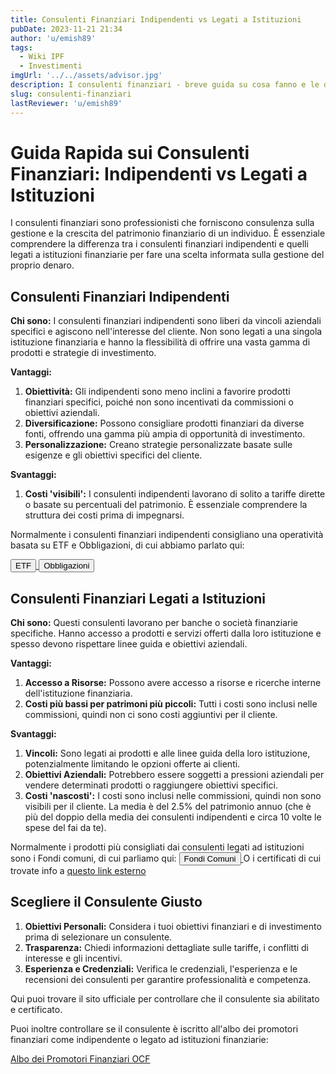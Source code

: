 ```yaml
---
title: Consulenti Finanziari Indipendenti vs Legati a Istituzioni
pubDate: 2023-11-21 21:34
author: 'u/emish89'
tags:
  - Wiki IPF
  - Investimenti
imgUrl: '../../assets/advisor.jpg'
description: I consulenti finanziari - breve guida su cosa fanno e le differenze tra indipendenti e legati a istituzioni
slug: consulenti-finanziari
lastReviewer: 'u/emish89'
---
```



# Guida Rapida sui Consulenti Finanziari: Indipendenti vs Legati a Istituzioni

I consulenti finanziari sono professionisti che forniscono consulenza sulla gestione e la crescita del patrimonio finanziario di un individuo. 
È essenziale comprendere la differenza tra i consulenti finanziari indipendenti e quelli legati a istituzioni finanziarie per fare una scelta informata sulla gestione del proprio denaro.

## Consulenti Finanziari Indipendenti

**Chi sono:**
I consulenti finanziari indipendenti sono liberi da vincoli aziendali specifici e agiscono nell'interesse del cliente. 
Non sono legati a una singola istituzione finanziaria e hanno la flessibilità di offrire una vasta gamma di prodotti e strategie di investimento.

**Vantaggi:**
1. **Obiettività:** Gli indipendenti sono meno inclini a favorire prodotti finanziari specifici, poiché non sono incentivati da commissioni o obiettivi aziendali.
2. **Diversificazione:** Possono consigliare prodotti finanziari da diverse fonti, offrendo una gamma più ampia di opportunità di investimento.
3. **Personalizzazione:** Creano strategie personalizzate basate sulle esigenze e gli obiettivi specifici del cliente.

**Svantaggi:**
1. **Costi 'visibili':** I consulenti indipendenti lavorano di solito a tariffe dirette o basate su percentuali del patrimonio. 
È essenziale comprendere la struttura dei costi prima di impegnarsi.

Normalmente i consulenti finanziari indipendenti consigliano una operatività basata su ETF e Obbligazioni, di cui abbiamo parlato qui:
    <div className='flex justify-center space-x-4'>
                            <a href='/blog/etf'>
                                                        <button className='brutal-btn px-10 sanchez h-full p-2' name='button'>
                                                                        <span>ETF</span>
                                                                        </button>
                                                        </a>
               <a href='/blog/obbligazioni'>
                                               <button className='brutal-btn px-10 sanchez h-full p-2' name='button'>
                                                                        <span>Obbligazioni</span>
                                                                        </button>
                                                        </a>
                                        </div>


## Consulenti Finanziari Legati a Istituzioni

**Chi sono:**
Questi consulenti lavorano per banche o società finanziarie specifiche. 
Hanno accesso a prodotti e servizi offerti dalla loro istituzione e spesso devono rispettare linee guida e obiettivi aziendali.

**Vantaggi:**
1. **Accesso a Risorse:** Possono avere accesso a risorse e ricerche interne dell'istituzione finanziaria.
2. **Costi più bassi per patrimoni più piccoli:** Tutti i costi sono inclusi nelle commissioni, quindi non ci sono costi aggiuntivi per il cliente.

**Svantaggi:**
1. **Vincoli:** Sono legati ai prodotti e alle linee guida della loro istituzione, potenzialmente limitando le opzioni offerte ai clienti.
2. **Obiettivi Aziendali:** Potrebbero essere soggetti a pressioni aziendali per vendere determinati prodotti o raggiungere obiettivi specifici.
3. **Costi 'nascosti':** I costi sono inclusi nelle commissioni, quindi non sono visibili per il cliente. La media è del 2.5% del patrimonio annuo 
(che è più del doppio della media dei consulenti indipendenti e circa 10 volte le spese del fai da te).

Normalmente i prodotti più consigliati dai consulenti legati ad istituzioni sono i Fondi comuni, di cui parliamo qui:
    <a href='/blog/fondi-comuni-investimento'>
                            <button className='brutal-btn sanchez p-4' name='button'>
                                                        <span>Fondi Comuni</span>
                                                        </button>
                                        </a>
          O i certificati di cui trovate info a [questo link esterno](https://www.borsaitaliana.it/borsa/glossario/certificates.html)

## Scegliere il Consulente Giusto

1. **Obiettivi Personali:** Considera i tuoi obiettivi finanziari e di investimento prima di selezionare un consulente.
2. **Trasparenza:** Chiedi informazioni dettagliate sulle tariffe, i conflitti di interesse e gli incentivi.
3. **Esperienza e Credenziali:** Verifica le credenziali, l'esperienza e le recensioni dei consulenti per garantire professionalità e competenza.


Qui puoi trovare il sito ufficiale per controllare che il consulente sia abilitato e certificato.

Puoi inoltre controllare se il consulente è iscritto all'albo dei promotori finanziari come indipendente o legato ad istituzioni finanziarie:

[Albo dei Promotori Finanziari OCF](https://www.organismocf.it/portal/web/portale-ocf/ricerca-nelle-sezioni-dell-albo)